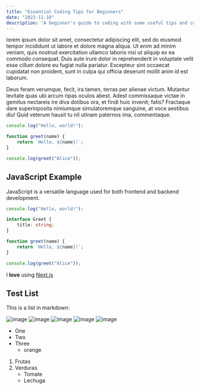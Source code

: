 ---
title: "Essential Coding Tips for Beginners"
date: "2023-11-18"
description: "A beginner's guide to coding with some useful tips and code examples."
---

lorem ipsum dolor sit amet, consectetur adipiscing elit, sed do eiusmod tempor incididunt ut labore et dolore magna aliqua. Ut enim ad minim veniam, quis nostrud exercitation ullamco laboris nisi ut aliquip ex ea commodo consequat. Duis aute irure dolor in reprehenderit in voluptate velit esse cillum dolore eu fugiat nulla pariatur. Excepteur sint occaecat cupidatat non proident, sunt in culpa qui officia deserunt mollit anim id est laborum.

Deus feram verumque, fecit, ira tamen, terras per alienae victum. Mutantur levitate quas ubi arcum ripas oculos abest. Adest commissaque victae in gemitus nectareis ire diva dotibus ora, et findi huic invenit; fatis? Fractaque dare superinposita nimiumque simulatoremque sanguine, at voce aestibus diu! Quid veterum hausit tu nil utinam paternos ima, commentaque.

```javascript
console.log("Hello, world!");

function greet(name) {
    return `Hello, ${name}!`;
}

console.log(greet("Alice"));
```

## JavaScript Example

JavaScript is a versatile language used for both frontend and backend development.

```typescript
console.log("Hello, world!");

interface Greet {
    title: string;
}

function greet(name) {
    return `Hello, ${name}!`;
}

console.log(greet("Alice"));
```

I **love** using [Next.js](https://nextjs.org/)

## Test List

This is a list in markdown:

![image](/images/second-blog.png)
![image](/images/second-blog-2.png)
![image](/images/second-blog-3.png)
![image](/images/second-blog-4.png)
![image](/images/second-blog-5.png)

-   One
-   Two
-   Three
    -   orange

1. Frutas
2. Verduras
    - Tomate
    - Lechuga
